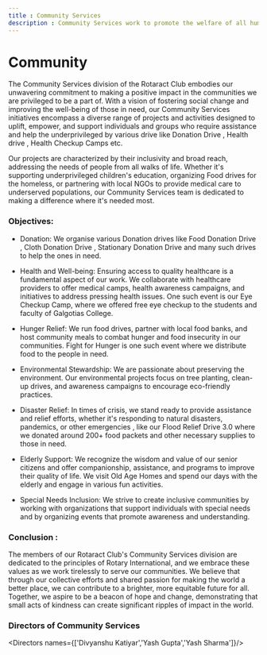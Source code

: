 ```yaml
---
title : Community Services
description : Community Services work to promote the welfare of all human beings in the community, ranging from crime prevention, the disabled, drug abuse, the elderly, health education, parenting or marriage education, adult literacy, hunger, poverty, etc. To deal with issues relating to the physical state of the community and look at threats to the environment.
---
```


# Community

The Community Services division of the Rotaract Club embodies our unwavering commitment to making a positive impact in the communities we are privileged to be a part of. With a vision of fostering social change and improving the well-being of those in need, our Community Services initiatives encompass a diverse range of projects and activities designed to uplift, empower, and support individuals and groups who require assistance and help the underprivileged by various drive like Donation Drive , Health drive , Health Checkup Camps etc.

Our projects are characterized by their inclusivity and broad reach, addressing the needs of people from all walks of life. Whether it's supporting underprivileged children's education, organizing Food drives for the homeless, or partnering with local NGOs to provide medical care to underserved populations, our Community Services team is dedicated to making a difference where it's needed most.

### Objectives:
- Donation: We organise various Donation drives like Food Donation Drive , Cloth Donation Drive , Stationary Donation Drive and many such drives to help the ones in need.

- Health and Well-being: Ensuring access to quality healthcare is a fundamental aspect of our work. We collaborate with healthcare providers to offer medical camps, health awareness campaigns, and initiatives to address pressing health issues. One such event is our Eye Checkup Camp, where we offered free eye checkup to the students and faculty of Galgotias College.

- Hunger Relief: We run food drives, partner with local food banks, and host community meals to combat hunger and food insecurity in our communities. Fight for Hunger is one such event where we distribute food to the people in need.

- Environmental Stewardship: We are passionate about preserving the environment. Our environmental projects focus on tree planting, clean-up drives, and awareness campaigns to encourage eco-friendly practices.

- Disaster Relief: In times of crisis, we stand ready to provide assistance and relief efforts, whether it's responding to natural disasters, pandemics, or other emergencies , like our Flood Relief Drive 3.0 where we donated around 200+ food packets and other necessary supplies to those in need.

- Elderly Support: We recognize the wisdom and value of our senior citizens and offer companionship, assistance, and programs to improve their quality of life. We visit Old Age Homes and spend our days with the elderly and engage in various fun activities.

- Special Needs Inclusion: We strive to create inclusive communities by working with organizations that support individuals with special needs and by organizing events that promote awareness and understanding.

### Conclusion :
The members of our Rotaract Club's Community Services division are dedicated to the principles of Rotary International, and we embrace these values as we work tirelessly to serve our communities. We believe that through our collective efforts and shared passion for making the world a better place, we can contribute to a brighter, more equitable future for all. Together, we aspire to be a beacon of hope and change, demonstrating that small acts of kindness can create significant ripples of impact in the world.

### Directors of Community Services
<Directors names={['Divyanshu Katiyar','Yash Gupta','Yash Sharma']}/>